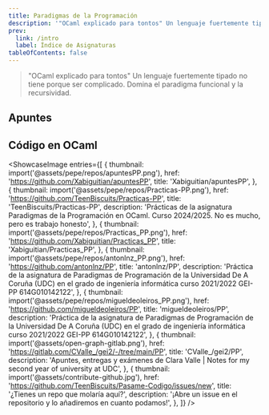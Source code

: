 ```yaml
---
title: Paradigmas de la Programación
description: '"OCaml explicado para tontos" Un lenguaje fuertemente tipado no tiene porque ser complicado. Domina el paradigma funcional y la recursividad.'
prev:
  link: /intro
  label: Índice de Asignaturas
tableOfContents: false
---
```



> "OCaml explicado para tontos" Un lenguaje fuertemente tipado no tiene porque ser complicado. Domina el paradigma funcional y la recursividad.

## Apuntes

<LinkCard
  title="1. El compilador y OCaml"
  href="/pepe/apuntes/1-el_compilador_y_ocaml/"
  description="En este bloque dispongo una serie de ejemplos de expresiones y que devuelven en el compilador. Este ejercicio es el principal del examen y se conoce como: Predicción del compilador"
/>
<LinkCard
  title="2. Listas y Excepciones"
  href="/pepe/apuntes/2-listas_y_excepciones/"
  description="Implementación propia del módulo lista (myList) con excepciones y breves explicaciones de cada operación."
/>
<LinkCard
  title="3. Árboles"
  href="/pepe/apuntes/3-arboles/"
  description="Implementación del módulo árbol binario, con todas las operaciones explicadas. Recorridos, búsquedas, transformaciones, etc..."
/>
<LinkCard
  title="4. Tipos"
  href="/pepe/apuntes/4-tipos/"
  description="Explicación de la definición de nuevos tipos en OCaml, aplicando conceptos del paradigma imperativo."
/>
<LinkCard
  title="5. Paradigma Imperativo"
  href="/pepe/apuntes/5-paradigma_imperativo/"
  description="Conceptos clave del paradigma imperativo en OCaml. Punteros (ref) y arrays."
/>
<LinkCard
  title="6. Orientación a Objetos"
  href="/pepe/apuntes/6-orientacion_a_objetos/"
  description="Conceptos clave de la orientación a objetos. Operaciones, clases, herencias y objetos."
/>

## Código en OCaml

<ShowcaseImage
  entries={[
    {
      thumbnail: import('@assets/pepe/repos/apuntesPP.png'),
      href: 'https://github.com/Xabiguitian/apuntesPP',
      title: 'Xabiguitian/apuntesPP',
    },
    {
      thumbnail: import('@assets/pepe/repos/Practicas-PP.png'),
      href: 'https://github.com/TeenBiscuits/Practicas-PP',
      title: 'TeenBiscuits/Practicas-PP',
      description: 'Prácticas de la asignatura Paradigmas de la Programación en OCaml. Curso 2024/2025. No es mucho, pero es trabajo honesto',
    },
    {
      thumbnail: import('@assets/pepe/repos/Practicas_PP.png'),
      href: 'https://github.com/Xabiguitian/Practicas_PP',
      title: 'Xabiguitian/Practicas_PP',
    },
    {
      thumbnail: import('@assets/pepe/repos/antonlnz_PP.png'),
      href: 'https://github.com/antonlnz/PP',
      title: 'antonlnz/PP',
      description: 'Práctica de la asignatura de Paradigmas de Programación de la Universidad De A Coruña (UDC) en el grado de ingeniería informática curso 2021/2022 GEI-PP 614G010142122',
    },
    {
      thumbnail: import('@assets/pepe/repos/migueldeoleiros_PP.png'),
      href: 'https://github.com/migueldeoleiros/PP',
      title: 'migueldeoleiros/PP',
      description: 'Práctica de la asignatura de Paradigmas de Programación de la Universidad De A Coruña (UDC) en el grado de ingeniería informática curso 2021/2022 GEI-PP 614G010142122',
    },
    {
      thumbnail: import('@assets/open-graph-gitlab.png'),
      href: 'https://gitlab.com/CValle_/gei2/-/tree/main/PP',
      title: 'CValle_/gei2/PP',
      description: 'Apuntes, entregas y exámenes de Clara Valle | Notes for my second year of university at UDC',
    },
    {
      thumbnail: import('@assets/contribute-github.jpg'),
      href: 'https://github.com/TeenBiscuits/Pasame-Codigo/issues/new',
      title: '¿Tienes un repo que molaría aquí?',
      description: '¡Abre un issue en el repositorio y lo añadiremos en cuanto podamos!',
    },
  ]}
/>

